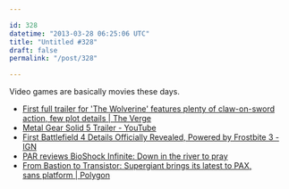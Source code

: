 ```yaml
---

id: 328
datetime: "2013-03-28 06:25:06 UTC"
title: "Untitled #328"
draft: false
permalink: "/post/328"

---
```


Video games are basically movies these days. 

 
 * [First full trailer for 'The Wolverine' features plenty of claw-on-sword action, few plot details | The Verge](http://www.theverge.com/2013/3/27/4152506/first-full-trailer-for-the-wolverine)
 * [Metal Gear Solid 5 Trailer - YouTube](http://youtu.be/G8qugKFaVLE)
 * [First Battlefield 4 Details Officially Revealed, Powered by Frostbite 3 - IGN](http://www.ign.com/articles/2013/03/27/first-battlefield-4-details-officially-revealed-powered-by-frostbite-3)
 * [PAR reviews BioShock Infinite: Down in the river to pray](http://www.penny-arcade.com/report/article/par-reviews-bioshock-infinite-down-in-the-river-to-pray)
 * [From Bastion to Transistor: Supergiant brings its latest to PAX, sans platform | Polygon](http://www.polygon.com/2013/3/22/4135546/transistor-bastion-supergiant-games-pax)



